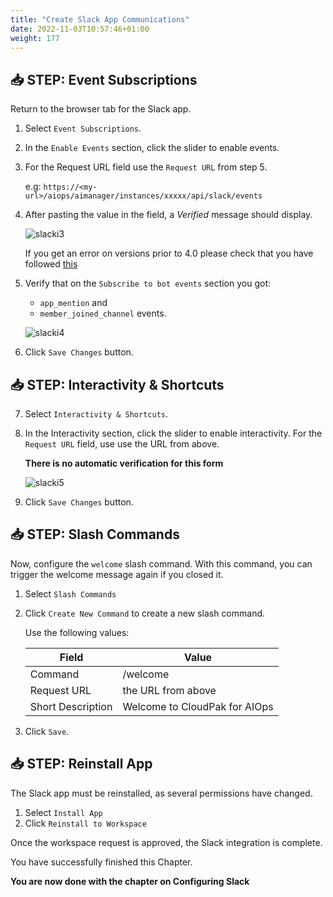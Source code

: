 ```yaml
---
title: "Create Slack App Communications"
date: 2022-11-03T10:57:46+01:00
weight: 177
---
```




## 📥 STEP: Event Subscriptions



Return to the browser tab for the Slack app. 


1. Select `Event Subscriptions`.

2. In the `Enable Events` section, click the slider to enable events. 

3. For the Request URL field use the `Request URL` from step 5.

	e.g: `https://<my-url>/aiops/aimanager/instances/xxxxx/api/slack/events`

4. After pasting the value in the field, a *Verified* message should display.

	![slacki3](./../images/slack/slacki3.png)

	If you get an error on versions prior to 4.0 please check that you have followed [this](https://niklaushirt.github.io/ibm-aiops-training/06-configure-aimanager/06-configure-aimanager-09/)

5. Verify that on the `Subscribe to bot events` section you got:

	*  `app_mention` and 
	*  `member_joined_channel` events.

	![slacki4](./../images/slack/slacki4.png)

6. Click `Save Changes` button.



## 📥 STEP: Interactivity & Shortcuts



7. Select `Interactivity & Shortcuts`. 

8. In the Interactivity section, click the slider to enable interactivity. For the `Request URL` field, use use the URL from above.

	**There is no automatic verification for this form**

	![slacki5](./../images/slack/slacki5.png)

9. Click `Save Changes` button.


## 📥 STEP: Slash Commands



Now, configure the `welcome` slash command. With this command, you can trigger the welcome message again if you closed it. 

1. Select  `Slash Commands`

2. Click `Create New Command` to create a new slash command. 

	Use the following values:
	
	
	| Field | Value |
	| --- | --- |
	|Command| /welcome|
	|Request URL|the URL from above|
	|Short Description| Welcome to CloudPak for AIOps|

3. Click `Save`.


## 📥 STEP: Reinstall App



The Slack app must be reinstalled, as several permissions have changed. 

1. Select `Install App` 
2. Click `Reinstall to Workspace`

Once the workspace request is approved, the Slack integration is complete. 



<InlineNotification kind="success">

You have successfully finished this Chapter.

**You are now done with the chapter on  Configuring Slack**


</InlineNotification>

